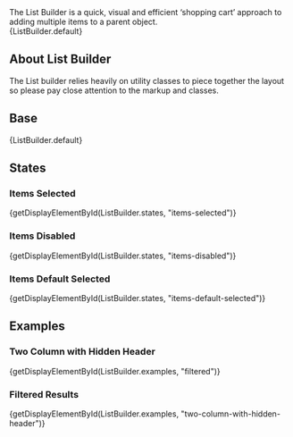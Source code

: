 
<div className="doc lead">
  The List Builder is a quick, visual and efficient ‘shopping cart’ approach to adding multiple items to a parent object.
</div>

<CodeView exampleOnly>
  {ListBuilder.default}
</CodeView>


## About List Builder
  The List builder relies heavily on utility classes to piece together the layout so please pay close attention to the markup and classes.

## Base

<CodeView>
  {ListBuilder.default}
</CodeView>

## States

### Items Selected

<CodeView>
  {getDisplayElementById(ListBuilder.states, "items-selected")}
</CodeView>

### Items Disabled

<CodeView>
  {getDisplayElementById(ListBuilder.states, "items-disabled")}
</CodeView>

### Items Default Selected

<CodeView>
  {getDisplayElementById(ListBuilder.states, "items-default-selected")}
</CodeView>

## Examples

### Two Column with Hidden Header

<CodeView>
  {getDisplayElementById(ListBuilder.examples, "filtered")}
</CodeView>

### Filtered Results

<CodeView>
  {getDisplayElementById(ListBuilder.examples, "two-column-with-hidden-header")}
</CodeView>
